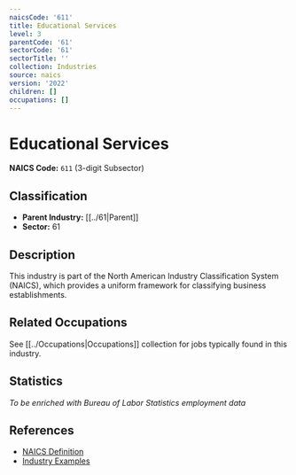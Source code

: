```yaml
---
naicsCode: '611'
title: Educational Services
level: 3
parentCode: '61'
sectorCode: '61'
sectorTitle: ''
collection: Industries
source: naics
version: '2022'
children: []
occupations: []
---
```

# Educational Services

**NAICS Code:** `611` (3-digit Subsector)

## Classification

- **Parent Industry:** [[../61|Parent]]
- **Sector:** 61

## Description

This industry is part of the North American Industry Classification System (NAICS), which provides a uniform framework for classifying business establishments.

## Related Occupations

See [[../Occupations|Occupations]] collection for jobs typically found in this industry.

## Statistics

*To be enriched with Bureau of Labor Statistics employment data*

## References

- [NAICS Definition](https://www.census.gov/naics/)
- [Industry Examples](https://www.census.gov/naics/2022NAICS/)
